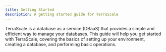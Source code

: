 ```yaml
---
title: Getting Started
description: A getting started guide for TerraScale
---
```


TerraScale is a database as a service (DBaaS) that provides a simple and efficient way to manage your databases. This guide will help you get started with TerraScale, covering the basics of setting up your environment, creating a database, and performing basic operations.